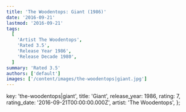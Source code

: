 ```yaml
---
title: 'The Woodentops: Giant (1986)'
date: '2016-09-21'
lastmod: '2016-09-21'
tags:
  [
    'Artist The Woodentops',
    'Rated 3.5',
    'Release Year 1986',
    'Release Decade 1980',
  ]
summary: 'Rated 3.5'
authors: ['default']
images: ['/content/images/the-woodentops|giant.jpg']
---
```


  key: 'the-woodentops|giant',
  title: 'Giant',
  release_year: 1986,
  rating: 7,
  rating_date: '2016-09-21T00:00:00.000Z',
  artist: 'The Woodentops',
};

<MusicRating data={data} />
